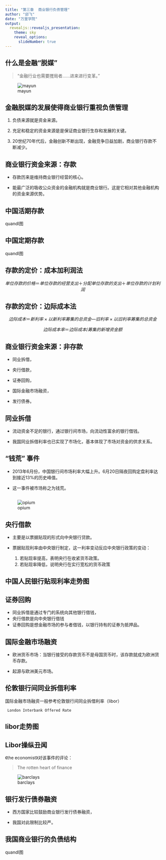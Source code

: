 ```yaml
---
title: "第三章  商业银行负债管理"
author: "邱飞"
date: "万里学院"
output:
  revealjs::revealjs_presentation:
    theme: sky
    reveal_options:
      slideNumber: true
---
```



## 什么是金融“脱媒” ##

> “金融行业也需要搅局者……进来进行变革。”

![mayun](../pic/03-mayun.jpg)

## 金融脱媒的发展使得商业银行重视负债管理 ##

1. 负债来源就是资金来源。

2. 充足和稳定的资金来源是是保证商业银行生存和发展的关键。

3. 20世纪70年代后，金融创新不断出现，金融竞争日益加剧，商业银行存款不断减少。


## 商业银行资金来源：存款 ##

* 存款历来是维持商业银行经营的核心。

* 能最广泛的吸收公众资金的金融机构就是商业银行。这是它相对其他金融机构的资金来源优势。

## 中国活期存款 ##

quandl图

## 中国定期存款 ##

quandl图


## 存款的定价：成本加利润法 ##

$$ 单位存款的价格＝单位存款的经营支出＋分配单位存款的支出＋单位存款的计划利润 $$


## 存款的定价：边际成本法 ##

$$ 边际成本＝新利率×以新利率筹集的总资金—旧利率×以旧利率筹集的总资金$$

$$ 边际成本率＝ 边际成本/筹集的新增资金额 $$



## 商业银行资金来源：非存款 ##

* 同业拆借，

* 央行借款，

* 证券回购，

* 国际金融市场融资，

* 发行债券。



## 同业拆借 ##

* 流动资金不足的银行，通过银行间市场，向流动性富余的银行借钱。

* 我国同业拆借利率也已实现了市场化，基本体现了市场对资金的供求关系。

## “钱荒” 事件##

* 2013年6月份，中国银行间市场利率大幅上升。6月20日隔夜回购定盘利率达到接近13%的历史峰值。

* 这一事件被市场称之为钱荒。

##  ##
![opium](../pic/03-opium.jpg)




## 央行借款 ##

* 主要是以票据贴现的形式向中央银行贷款。

* 票据贴现利率由中央银行制定，这一利率变动反应中央银行政策的变动：

    1.  若贴现率提高，表明央行在收紧货币政策。
    2.  若贴现率降低，说明央行在实行宽松的货币政策

## 中国人民银行贴现利率走势图 ##

## 证券回购 ##

* 同业拆借是通过专门的系统向其他银行借钱，
* 央行借款是向中央银行借钱
* 证券回购是想金融市场的参与者借钱，以银行持有的证券为抵押品。

## 国际金融市场融资 ##

* 欧洲货币市场：当银行接受的存款货币不是母国货币时，该存款就成为欧洲货币存款。

* 起源与欧洲美元市场。


## 伦敦银行间同业拆借利率 ##

国际金融市场融资一般参考伦敦银行间同业拆借利率（libor）

     London Interbank Offered Rate

## libor走势图 ##


## Libor操纵丑闻 ##

《the economist》对该事件的评论：

> The rotten heart of finance

![barclays](../pic/03-barclays.jpg)


## 银行发行债券融资 ##
* 西方国家比较鼓励商业银行发行债券融资，

* 我国对此限制比较严。


## 我国商业银行的负债结构 ##

quandl图

